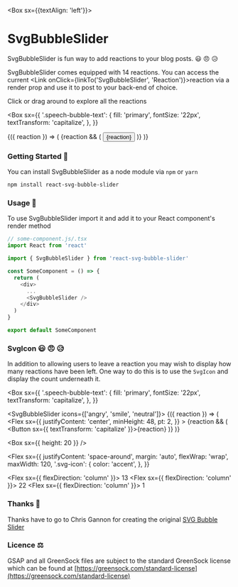 

<Meta title="Intro" component={SvgBubbleSlider} />

<Box sx={{textAlign: 'left'}}>

# SvgBubbleSlider

SvgBubbleSlider is fun way to add reactions to your blog posts. 😃 😠 😥

SvgBubbleSlider comes equipped with 14 reactions. You can access the current <Link onClick={linkTo('SvgBubbleSlider', 'Reaction')}>reaction</Link> via a render prop and use it to post to your back-end of choice.

Click or drag around to explore all the reactions

<Box
  sx={{
    '.speech-bubble-text': {
      fill: 'primary',
      fontSize: '22px',
      textTransform: 'capitalize',
    },
  }}
>
  <SvgBubbleSlider>
    {({ reaction }) => (
      <Flex
        sx={{
          justifyContent: 'center',
          minHeight: 48,
          pt: 2,
        }}
      >
        {reaction && (
          <Button sx={{ textTransform: 'capitalize' }}>{reaction}</Button>
        )}
      </Flex>
    )}
  </SvgBubbleSlider>
</Box>

<Divider />

### Getting Started 🚀

You can install SvgBubbleSlider as a node module via `npm` or `yarn`

<Divider />

```sh
npm install react-svg-bubble-slider
```

### Usage 🧰

To use SvgBubbleSlider import it and add it to your React component's render method

```javascript
// some-component.js/.tsx
import React from 'react'

import { SvgBubbleSlider } from 'react-svg-bubble-slider'

const SomeComponent = () => {
  return (
    <div>
      ...
      <SvgBubbleSlider />
    </div>
  )
}

export default SomeComponent
```

<Divider />

### SvgIcon 😃 😠 😥

In addition to allowing users to leave a reaction you may wish to display how many reactions have been left. One way to do this is to use the `SvgIcon` and display the count underneath it.

<Box
  sx={{
    '.speech-bubble-text': {
      fill: 'primary',
      fontSize: '22px',
      textTransform: 'capitalize',
    },
  }}
>
  <SvgBubbleSlider icons={['angry', 'smile', 'neutral']}>
    {({ reaction }) => (
      <Flex
        sx={{
          justifyContent: 'center',
          minHeight: 48,
          pt: 2,
        }}
      >
        {reaction && (
          <Button sx={{ textTransform: 'capitalize' }}>{reaction}</Button>
        )}
      </Flex>
    )}
  </SvgBubbleSlider>
</Box>

<Box sx={{ height: 20 }} />

<Flex
  sx={{
    justifyContent: 'space-around',
    margin: 'auto',
    flexWrap: 'wrap',
    maxWidth: 120,
    '.svg-icon': {
      color: 'accent',
    },
  }}
>
  <Flex sx={{ flexDirection: 'column' }}>
    <SvgIcon name="angry" />
    <Text as="small" variant="small">
      13
    </Text>
  </Flex>
  <Flex sx={{ flexDirection: 'column' }}>
    <SvgIcon name="smile" />
    <Text as="small" variant="small">
      22
    </Text>
  </Flex>
  <Flex sx={{ flexDirection: 'column' }}>
    <SvgIcon name="neutral" />
    <Text as="small" variant="small">
      1
    </Text>
  </Flex>
</Flex>

<Divider />

### Thanks 🙏

Thanks have to go to Chris Gannon for creating the original [SVG Bubble Slider](https://codepen.io/chrisgannon/pen/GZNgLw/)

### Licence ⚖️

GSAP and all GreenSock files are subject to the standard GreenSock license which can be found at [https://greensock.com/standard-license](https://greensock.com/standard-license)

</Box>
